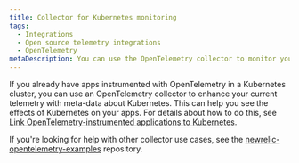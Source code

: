 ```yaml
---
title: Collector for Kubernetes monitoring
tags:
  - Integrations
  - Open source telemetry integrations
  - OpenTelemetry
metaDescription: You can use the OpenTelemetry collector to monitor your Kubernetes clusters.
---
```


If you already have apps instrumented with OpenTelemetry in a Kubernetes cluster, you can use an OpenTelemetry collector to enhance your current telemetry with meta-data about Kubernetes. This can help you see the effects of Kubernetes on your apps. For details about how to do this, see [Link OpenTelemetry-instrumented applications to Kubernetes](/docs/kubernetes-pixie/kubernetes-integration/advanced-configuration/link-otel-applications-kubernetes).

If you're looking for help with other collector use cases, see the [newrelic-opentelemetry-examples](https://github.com/newrelic/newrelic-opentelemetry-examples) repository.



